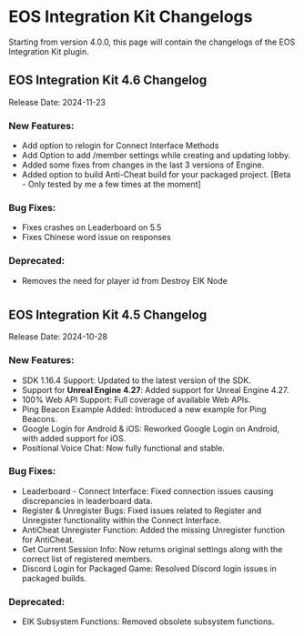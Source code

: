 # EOS Integration Kit Changelogs

Starting from version 4.0.0, this page will contain the changelogs of the EOS Integration Kit plugin.


## EOS Integration Kit 4.6 Changelog

Release Date: 2024-11-23

### New Features:

- Add option to relogin for Connect Interface Methods
- Add Option to add /member settings while creating and updating lobby.
- Added some fixes from changes in the last 3 versions of Engine.
- Added option to build Anti-Cheat build for your packaged project. [Beta - Only tested by me a few times at the moment]

### Bug Fixes:

- Fixes crashes on Leaderboard on 5.5
- Fixes Chinese word issue on responses

### Deprecated:

- Removes the need for player id from Destroy EIK Node

#

## EOS Integration Kit 4.5 Changelog

Release Date: 2024-10-28

### New Features:

- SDK 1.16.4 Support: Updated to the latest version of the SDK.
- Support for **Unreal Engine 4.27**: Added support for Unreal Engine 4.27.
- 100% Web API Support: Full coverage of available Web APIs.
- Ping Beacon Example Added: Introduced a new example for Ping Beacons.
- Google Login for Android & iOS: Reworked Google Login on Android, with added support for iOS.
- Positional Voice Chat: Now fully functional and stable.

### Bug Fixes:

- Leaderboard - Connect Interface: Fixed connection issues causing discrepancies in leaderboard data.
- Register & Unregister Bugs: Fixed issues related to Register and Unregister functionality within the Connect Interface.
- AntiCheat Unregister Function: Added the missing Unregister function for AntiCheat.
- Get Current Session Info: Now returns original settings along with the correct list of registered members.
- Discord Login for Packaged Game: Resolved Discord login issues in packaged builds.

### Deprecated:

- EIK Subsystem Functions: Removed obsolete subsystem functions.
